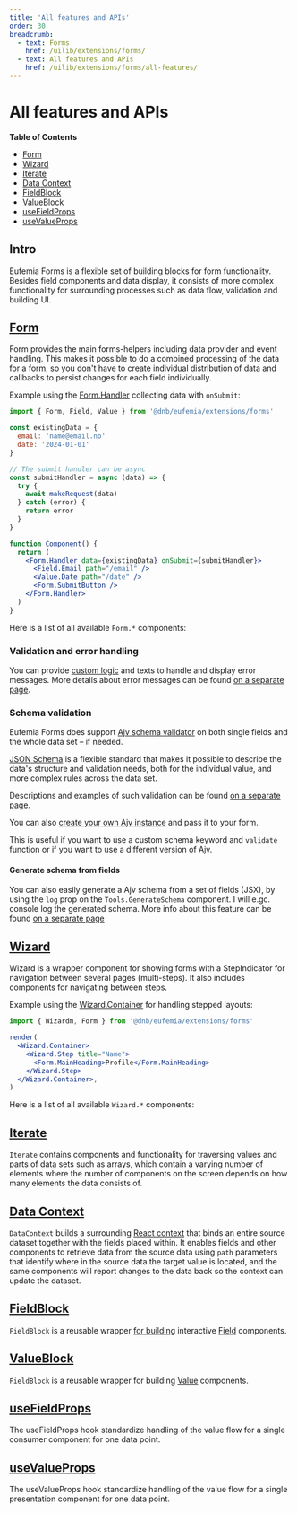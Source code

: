 ```yaml
---
title: 'All features and APIs'
order: 30
breadcrumb:
  - text: Forms
    href: /uilib/extensions/forms/
  - text: All features and APIs
    href: /uilib/extensions/forms/all-features/
---
```



# All features and APIs

**Table of Contents**

- [Form](#form)
- [Wizard](#wizard)
- [Iterate](#iterate)
- [Data Context](#data-context)
- [FieldBlock](#fieldblock)
- [ValueBlock](#valueblock)
- [useFieldProps](#usefieldprops)
- [useValueProps](#usevalueprops)

## Intro

Eufemia Forms is a flexible set of building blocks for form functionality. Besides field components and data display, it consists of more complex functionality for surrounding processes such as data flow, validation and building UI.

## [Form](/uilib/extensions/forms/Form)

Form provides the main forms-helpers including data provider and event handling. This makes it possible to do a combined processing of the data for a form, so you don't have to create individual distribution of data and callbacks to persist changes for each field individually.

Example using the [Form.Handler](/uilib/extensions/forms/Form/Handler) collecting data with `onSubmit`:

```jsx
import { Form, Field, Value } from '@dnb/eufemia/extensions/forms'

const existingData = {
  email: 'name@email.no'
  date: '2024-01-01'
}

// The submit handler can be async
const submitHandler = async (data) => {
  try {
    await makeRequest(data)
  } catch (error) {
    return error
  }
}

function Component() {
  return (
    <Form.Handler data={existingData} onSubmit={submitHandler}>
      <Field.Email path="/email" />
      <Value.Date path="/date" />
      <Form.SubmitButton />
    </Form.Handler>
  )
}
```

Here is a list of all available `Form.*` components:

<ListFormComponents size="small" />

### Validation and error handling

You can provide [custom logic](/uilib/extensions/forms/getting-started/#validation-and-error-handling) and texts to handle and display error messages. More details about error messages can be found [on a separate page](/uilib/extensions/forms/Form/error-messages).

### Schema validation

Eufemia Forms does support [Ajv schema validator](https://ajv.js.org/) on both single fields and the whole data set – if needed.

[JSON Schema](https://json-schema.org/) is a flexible standard that makes it possible to describe the data's structure and validation needs, both for the individual value, and more complex rules across the data set.

Descriptions and examples of such validation can be found [on a separate page](/uilib/extensions/forms/Form/schema-validation).

You can also [create your own Ajv instance](/uilib/extensions/forms/Form/schema-validation/#custom-ajv-instance-and-keywords) and pass it to your form.

This is useful if you want to use a custom schema keyword and `validate` function or if you want to use a different version of Ajv.

#### Generate schema from fields

You can also easily generate a Ajv schema from a set of fields (JSX), by using the `log` prop on the `Tools.GenerateSchema` component. I will e.gc. console log the generated schema. More info about this feature can be found [on a separate page](/uilib/extensions/forms/Form/schema-validation/#generate-schema-from-fields)

## [Wizard](/uilib/extensions/forms/Wizard/)

Wizard is a wrapper component for showing forms with a StepIndicator for navigation between several pages (multi-steps). It also includes components for navigating between steps.

Example using the [Wizard.Container](/uilib/extensions/forms/Wizard/Container) for handling stepped layouts:

```jsx
import { Wizardm, Form } from '@dnb/eufemia/extensions/forms'

render(
  <Wizard.Container>
    <Wizard.Step title="Name">
      <Form.MainHeading>Profile</Form.MainHeading>
    </Wizard.Step>
  </Wizard.Container>,
)
```

Here is a list of all available `Wizard.*` components:

<ListWizardComponents size="small" />

## [Iterate](/uilib/extensions/forms/Iterate/)

`Iterate` contains components and functionality for traversing values and parts of data sets such as arrays, which contain a varying number of elements where the number of components on the screen depends on how many elements the data consists of.

<ListIterateComponents size="small" />

## [Data Context](/uilib/extensions/forms/DataContext/)

`DataContext` builds a surrounding [React context](https://react.dev/learn/passing-data-deeply-with-context) that binds an entire source dataset together with the fields placed within. It enables fields and other components to retrieve data from the source data using `path` parameters that identify where in the source data the target value is located, and the same components will report changes to the data back so the context can update the dataset.

<ListDataContextComponents size="small" />

## [FieldBlock](/uilib/extensions/forms/create-component/FieldBlock)

`FieldBlock` is a reusable wrapper [for building](/uilib/extensions/forms/create-component/) interactive [Field](/uilib/extensions/forms/feature-fields) components.

## [ValueBlock](/uilib/extensions/forms/create-component/ValueBlock)

`FieldBlock` is a reusable wrapper for building [Value](/uilib/extensions/forms/Value) components.

## [useFieldProps](/uilib/extensions/forms/create-component/useFieldProps/)

The useFieldProps hook standardize handling of the value flow for a single consumer component for one data point.

## [useValueProps](/uilib/extensions/forms/create-component/useValueProps/)

The useValueProps hook standardize handling of the value flow for a single presentation component for one data point.
